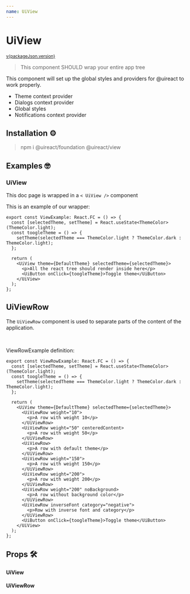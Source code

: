 ```yaml
---
name: UiView
---
```




# UiView

<sup>
  <a href="https://github.com/inavac182/ui-react/blob/main/packages/view/" target="_blank">
    v{packageJson.version}
  </a>
</sup>

> This component SHOULD wrap your entire app tree

This component will set up the global styles and providers for @uireact to work properly.

- Theme context provider
- Dialogs context provider
- Global styles
- Notifications context provider

## Installation ⚙️

> npm i @uireact/foundation @uireact/view

## Examples 🤓

### UiView

This doc page is wrapped in a `< UiView />` component

This is an example of our wrapper:

```tsx
export const ViewExample: React.FC = () => {
  const [selectedTheme, setTheme] = React.useState<ThemeColor>(ThemeColor.light);
  const toogleTheme = () => {
    setTheme(selectedTheme === ThemeColor.light ? ThemeColor.dark : ThemeColor.light);
  };

  return (
    <UiView theme={DefaultTheme} selectedTheme={selectedTheme}>
      <p>All the react tree should render inside here</p>
      <UiButton onClick={toogleTheme}>Toggle theme</UiButton>
    </UiView>
  );
};
```

## UiViewRow

The `UiViewRow` component is used to separate parts of the content of the application.

<Playground hideThemeSelector>
  <ViewRowExample />
</Playground>

<br />

ViewRowExample definition:

```tsx
export const ViewRowExample: React.FC = () => {
  const [selectedTheme, setTheme] = React.useState<ThemeColor>(ThemeColor.light);
  const toogleTheme = () => {
    setTheme(selectedTheme === ThemeColor.light ? ThemeColor.dark : ThemeColor.light);
  };

  return (
    <UiView theme={DefaultTheme} selectedTheme={selectedTheme}>
      <UiViewRow weight="10">
        <p>A row with weight 10</p>
      </UiViewRow>
      <UiViewRow weight="50" centeredContent>
        <p>A row with weight 50</p>
      </UiViewRow>
      <UiViewRow>
        <p>A row with default theme</p>
      </UiViewRow>
      <UiViewRow weight="150">
        <p>A row with weight 150</p>
      </UiViewRow>
      <UiViewRow weight="200">
        <p>A row with weight 200</p>
      </UiViewRow>
      <UiViewRow weight="200" noBackground>
        <p>A row without background color</p>
      </UiViewRow>
      <UiViewRow inverseFont category="negative">
        <p>Row with inverse font and category</p>
      </UiViewRow>
      <UiButton onClick={toogleTheme}>Toggle theme</UiButton>
    </UiView>
  );
};
```

## Props 🛠️

#### UiView

<Props of={UiView} />

#### UiViewRow

<Props of={UiViewRow} />
